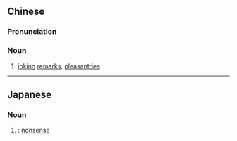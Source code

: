 ==Chinese==
{{zh-forms|s=戏言}}

===Pronunciation===
{{zh-pron
|m=xìyán
|c=hei3 jin4
|mn=qz,tw,xm:hì-giân/zz:hì-gân
|cat=a
}}

===Noun===
{{zh-noun}}

# [[joking]] [[remark]]s; [[pleasantry|pleasantries]]

----

==Japanese==
{{ja-kanjitab|たわ|こと|k2=ごと|yomi=k|r=y}}
{{ja-kanjitab|ざれ|こと|k2=ごと|r=y}}

===Noun===
{{ja-noun|たわごと|ざれごと|shin=化学}}

# {{kyujitai spelling of|戯言}}: [[nonsense]]
